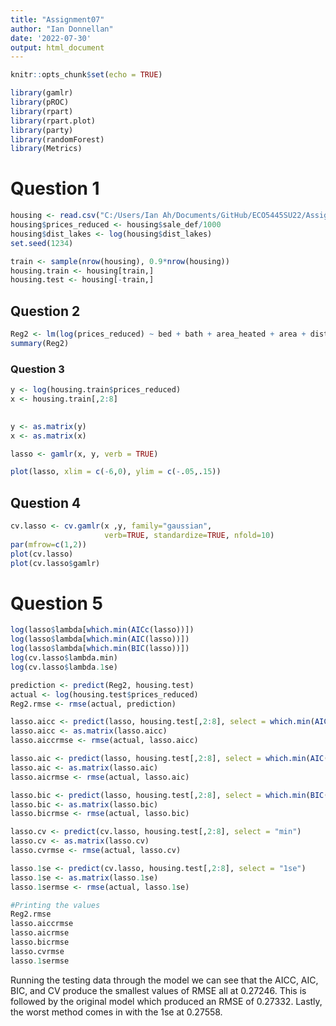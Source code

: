 ```yaml
---
title: "Assignment07"
author: "Ian Donnellan"
date: '2022-07-30'
output: html_document
---
```


```r
knitr::opts_chunk$set(echo = TRUE)
```

```r
library(gamlr)
library(pROC)
library(rpart)
library(rpart.plot)
library(party)
library(randomForest)
library(Metrics)

```
# Question 1

```r
housing <- read.csv("C:/Users/Ian Ah/Documents/GitHub/ECO5445SU22/Assignment07/data/prop_prices_reduced.csv")
housing$prices_reduced <- housing$sale_def/1000
housing$dist_lakes <- log(housing$dist_lakes)
set.seed(1234)

train <- sample(nrow(housing), 0.9*nrow(housing))
housing.train <- housing[train,]
housing.test <- housing[-train,]

```

## Question 2

```r
Reg2 <- lm(log(prices_reduced) ~ bed + bath + area_heated + area + dist_cbd + dist_lakes + pool, data = housing.train)
summary(Reg2)
```

### Question 3

```r
y <- log(housing.train$prices_reduced)
x <- housing.train[,2:8]
 

y <- as.matrix(y)
x <- as.matrix(x)

lasso <- gamlr(x, y, verb = TRUE)

plot(lasso, xlim = c(-6,0), ylim = c(-.05,.15))

```

## Question 4

```r
cv.lasso <- cv.gamlr(x ,y, family="gaussian", 
                     verb=TRUE, standardize=TRUE, nfold=10)
par(mfrow=c(1,2))
plot(cv.lasso)
plot(cv.lasso$gamlr)
```

# Question 5

```r
log(lasso$lambda[which.min(AICc(lasso))])
log(lasso$lambda[which.min(AIC(lasso))])
log(lasso$lambda[which.min(BIC(lasso))])
log(cv.lasso$lambda.min)
log(cv.lasso$lambda.1se)

prediction <- predict(Reg2, housing.test)
actual <- log(housing.test$prices_reduced)
Reg2.rmse <- rmse(actual, prediction)

lasso.aicc <- predict(lasso, housing.test[,2:8], select = which.min(AICc(lasso)))
lasso.aicc <- as.matrix(lasso.aicc)
lasso.aiccrmse <- rmse(actual, lasso.aicc)

lasso.aic <- predict(lasso, housing.test[,2:8], select = which.min(AIC(lasso)))
lasso.aic <- as.matrix(lasso.aic)
lasso.aicrmse <- rmse(actual, lasso.aic)

lasso.bic <- predict(lasso, housing.test[,2:8], select = which.min(BIC(lasso)))
lasso.bic <- as.matrix(lasso.bic)
lasso.bicrmse <- rmse(actual, lasso.bic)

lasso.cv <- predict(cv.lasso, housing.test[,2:8], select = "min")
lasso.cv <- as.matrix(lasso.cv)
lasso.cvrmse <- rmse(actual, lasso.cv)

lasso.1se <- predict(cv.lasso, housing.test[,2:8], select = "1se")
lasso.1se <- as.matrix(lasso.1se)
lasso.1sermse <- rmse(actual, lasso.1se)

```

```r
#Printing the values
Reg2.rmse
lasso.aiccrmse
lasso.aicrmse
lasso.bicrmse
lasso.cvrmse
lasso.1sermse

```

Running the testing data through the model we can see that the AICC, AIC, BIC, and CV produce the smallest values of RMSE all at 0.27246. This is followed by the original model which produced an RMSE of 0.27332. Lastly, the worst method comes in with the 1se at 0.27558.









